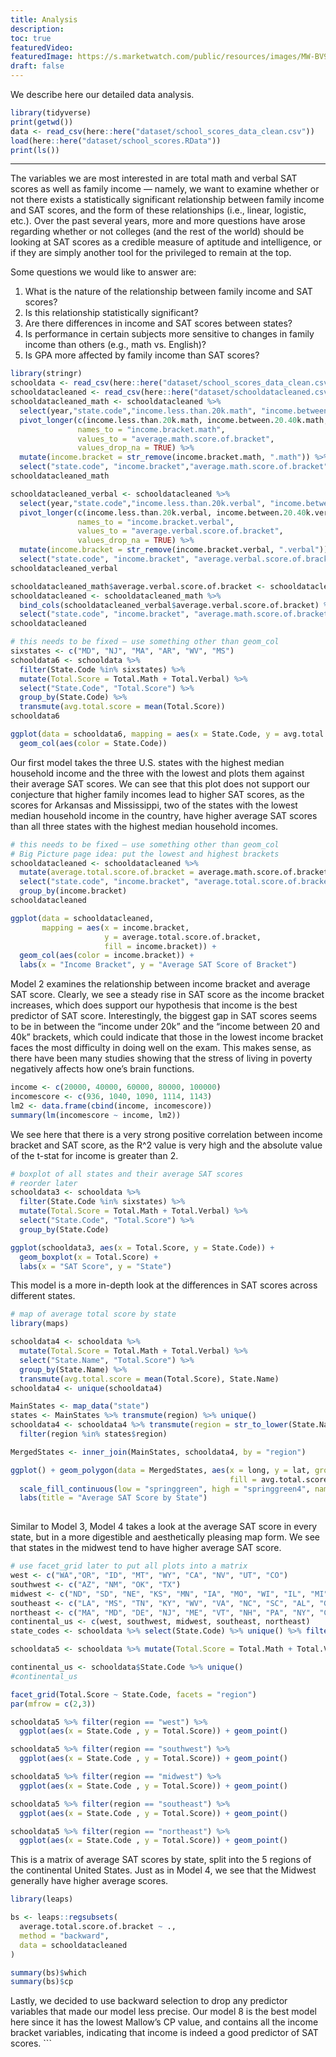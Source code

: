 ```yaml
---
title: Analysis
description:
toc: true
featuredVideo:
featuredImage: https://s.marketwatch.com/public/resources/images/MW-BV988_sat_te_MG_20140305143435.jpg
draft: false
---
```

We describe here our detailed data analysis.

```r
library(tidyverse)
print(getwd())
data <- read_csv(here::here("dataset/school_scores_data_clean.csv"))
load(here::here("dataset/school_scores.RData"))
print(ls())
```

-------
The variables we are most interested in are total math and verbal SAT scores as well as family income — namely, we want to examine whether or not there exists a statistically significant relationship between family income and SAT scores, and the form of these relationships (i.e., linear, logistic, etc.). Over the past several years, more and more questions have arose regarding whether or not colleges (and the rest of the world) should be looking at SAT scores as a credible measure of aptitude and intelligence, or if they are simply another tool for the privileged to remain at the top. 

Some questions we would like to answer are:

1. What is the nature of the relationship between family income and SAT scores?
2. Is this relationship statistically significant?
3. Are there differences in income and SAT scores between states? 
4. Is performance in certain subjects more sensitive to changes in family income than others (e.g., math vs. English)?
5. Is GPA more affected by family income than SAT scores?

```r
library(stringr)
schooldata <- read_csv(here::here("dataset/school_scores_data_clean.csv"))
schooldatacleaned <- read_csv(here::here("dataset/schooldatacleaned.csv"))
schooldatacleaned_math <- schooldatacleaned %>% 
  select(year,"state.code","income.less.than.20k.math", "income.between.20.40k.math", "income.between.40.60k.math", "income.between.60.80k.math", "income.between.80.100k.math", "income.more.than.100k.math") %>%
  pivot_longer(c(income.less.than.20k.math, income.between.20.40k.math, income.between.40.60k.math, income.between.60.80k.math, income.between.80.100k.math, income.more.than.100k.math), 
               names_to = "income.bracket.math", 
               values_to = "average.math.score.of.bracket", 
               values_drop_na = TRUE) %>%
  mutate(income.bracket = str_remove(income.bracket.math, ".math")) %>%
  select("state.code", "income.bracket","average.math.score.of.bracket") 
schooldatacleaned_math

schooldatacleaned_verbal <- schooldatacleaned %>% 
  select(year,"state.code","income.less.than.20k.verbal", "income.between.20.40k.verbal", "income.between.40.60k.verbal", "income.between.60.80k.verbal", "income.between.80.100k.verbal", "income.more.than.100k.verbal") %>%
  pivot_longer(c(income.less.than.20k.verbal, income.between.20.40k.verbal, income.between.40.60k.verbal, income.between.60.80k.verbal, income.between.80.100k.verbal, income.more.than.100k.verbal), 
               names_to = "income.bracket.verbal", 
               values_to = "average.verbal.score.of.bracket", 
               values_drop_na = TRUE) %>%
  mutate(income.bracket = str_remove(income.bracket.verbal, ".verbal")) %>%
  select("state.code", "income.bracket", "average.verbal.score.of.bracket")
schooldatacleaned_verbal

schooldatacleaned_math$average.verbal.score.of.bracket <- schooldatacleaned_verbal$average.verbal.score.of.bracket
schooldatacleaned <- schooldatacleaned_math %>% 
  bind_cols(schooldatacleaned_verbal$average.verbal.score.of.bracket) %>%
  select("state.code", "income.bracket", "average.math.score.of.bracket", "average.verbal.score.of.bracket")
schooldatacleaned
```

```r
# this needs to be fixed — use something other than geom_col
sixstates <- c("MD", "NJ", "MA", "AR", "WV", "MS")
schooldata6 <- schooldata %>% 
  filter(State.Code %in% sixstates) %>% 
  mutate(Total.Score = Total.Math + Total.Verbal) %>% 
  select("State.Code", "Total.Score") %>% 
  group_by(State.Code) %>% 
  transmute(avg.total.score = mean(Total.Score))
schooldata6

ggplot(data = schooldata6, mapping = aes(x = State.Code, y = avg.total.score, fill = State.Code)) + 
  geom_col(aes(color = State.Code))
```

Our first model takes the three U.S. states with the highest median household income and the three with the lowest and plots them against their average SAT scores. We can see that this plot does not support our conjecture that higher family incomes lead to higher SAT scores, as the scores for Arkansas and Mississippi, two of the states with the lowest median household income in the country, have higher average SAT scores than all three states with the highest median household incomes. 

```r
# this needs to be fixed — use something other than geom_col
# Big Picture page idea: put the lowest and highest brackets
schooldatacleaned <- schooldatacleaned %>% 
  mutate(average.total.score.of.bracket = average.math.score.of.bracket + average.verbal.score.of.bracket) %>% 
  select("state.code", "income.bracket", "average.total.score.of.bracket") %>% 
  group_by(income.bracket) 
schooldatacleaned

ggplot(data = schooldatacleaned, 
       mapping = aes(x = income.bracket, 
                     y = average.total.score.of.bracket, 
                     fill = income.bracket)) + 
  geom_col(aes(color = income.bracket)) + 
  labs(x = "Income Bracket", y = "Average SAT Score of Bracket") 
```

Model 2 examines the relationship between income bracket and average SAT score. Clearly, we see a steady rise in SAT score as the income bracket increases, which does support our hypothesis that income is the best predictor of SAT score. Interestingly, the biggest gap in SAT scores seems to be in between the "income under 20k" and the "income between 20 and 40k" brackets, which could indicate that those in the lowest income bracket faces the most difficulty in doing well on the exam. This makes sense, as there have been many studies showing that the stress of living in poverty negatively affects how one's brain functions. 

```r
income <- c(20000, 40000, 60000, 80000, 100000)
incomescore <- c(936, 1040, 1090, 1114, 1143)
lm2 <- data.frame(cbind(income, incomescore))
summary(lm(incomescore ~ income, lm2))
```

We see here that there is a very strong positive correlation between income bracket and SAT score, as the R^2 value is very high and the absolute value of the t-stat for income is greater than 2.

```r
# boxplot of all states and their average SAT scores
# reorder later
schooldata3 <- schooldata %>% 
  filter(State.Code %in% sixstates) %>%
  mutate(Total.Score = Total.Math + Total.Verbal) %>% 
  select("State.Code", "Total.Score") %>% 
  group_by(State.Code)

ggplot(schooldata3, aes(x = Total.Score, y = State.Code)) + 
  geom_boxplot(x = Total.Score) + 
  labs(x = "SAT Score", y = "State")
```

This model is a more in-depth look at the differences in SAT scores across different states. 

```r
# map of average total score by state
library(maps)

schooldata4 <- schooldata %>% 
  mutate(Total.Score = Total.Math + Total.Verbal) %>% 
  select("State.Name", "Total.Score") %>% 
  group_by(State.Name) %>% 
  transmute(avg.total.score = mean(Total.Score), State.Name)
schooldata4 <- unique(schooldata4)

MainStates <- map_data("state")
states <- MainStates %>% transmute(region) %>% unique()
schooldata4 <- schooldata4 %>% transmute(region = str_to_lower(State.Name), avg.total.score) %>% 
  filter(region %in% states$region)

MergedStates <- inner_join(MainStates, schooldata4, by = "region")

ggplot() + geom_polygon(data = MergedStates, aes(x = long, y = lat, group = group, 
                                                 fill = avg.total.score), color = "white") +
  scale_fill_continuous(low = "springgreen", high = "springgreen4", name = "Average SAT Score") + 
  labs(title = "Average SAT Score by State")
                          
```

Similar to Model 3, Model 4 takes a look at the average SAT score in every state, but in a more digestible and aesthetically pleasing map form. We see that states in the midwest tend to have higher average SAT score.

```r
# use facet_grid later to put all plots into a matrix
west <- c("WA","OR", "ID", "MT", "WY", "CA", "NV", "UT", "CO")
southwest <- c("AZ", "NM", "OK", "TX")
midwest <- c("ND", "SD", "NE", "KS", "MN", "IA", "MO", "WI", "IL", "MI", "IN", "OH")
southeast <- c("LA", "MS", "TN", "KY", "WV", "VA", "NC", "SC", "AL", "GA", "FL", "AR")
northeast <- c("MA", "MD", "DE", "NJ", "ME", "VT", "NH", "PA", "NY", "CT", "RI")
continental_us <- c(west, southwest, midwest, southeast, northeast)
state_codes <- schooldata %>% select(State.Code) %>% unique() %>% filter(State.Code %in% continental_us)

schooldata5 <- schooldata %>% mutate(Total.Score = Total.Math + Total.Verbal) %>% select("State.Code", "Total.Score", "Year") %>% add_column(region = NA) %>% mutate(region = ifelse(State.Code %in% west, "west", region)) %>% mutate(region = ifelse(State.Code %in% southwest, "southwest", region)) %>% mutate(region = ifelse(State.Code %in% midwest, "midwest", region)) %>% mutate(region = ifelse(State.Code %in% southeast, "southeast", region)) %>% mutate(region = ifelse(State.Code %in% northeast, "northeast", region)) %>% group_by(region)

continental_us <- schooldata$State.Code %>% unique()
#continental_us

facet_grid(Total.Score ~ State.Code, facets = "region")
par(mfrow = c(2,3))

schooldata5 %>% filter(region == "west") %>%
  ggplot(aes(x = State.Code , y = Total.Score)) + geom_point()

schooldata5 %>% filter(region == "southwest") %>%
  ggplot(aes(x = State.Code , y = Total.Score)) + geom_point()

schooldata5 %>% filter(region == "midwest") %>%
  ggplot(aes(x = State.Code , y = Total.Score)) + geom_point()

schooldata5 %>% filter(region == "southeast") %>%
  ggplot(aes(x = State.Code , y = Total.Score)) + geom_point()

schooldata5 %>% filter(region == "northeast") %>%
  ggplot(aes(x = State.Code , y = Total.Score)) + geom_point()
```

This is a matrix of average SAT scores by state, split into the 5 regions of the continental United States. Just as in Model 4, we see that the Midwest generally have higher average scores. 

```r
library(leaps)

bs <- leaps::regsubsets(
  average.total.score.of.bracket ~ .,
  method = "backward",
  data = schooldatacleaned
)

summary(bs)$which
summary(bs)$cp

```

Lastly, we decided to use backward selection to drop any predictor variables that made our model less precise. Our model 8 is the best model here since it has the lowest Mallow's CP value, and contains all the income bracket variables, indicating that income is indeed a good predictor of SAT scores. 
```